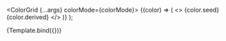
<Meta title="Design-system/Testing" component={ColorGrid} />

  <ColorGrid {...args} colorMode={colorMode}>
    {(color) => (
      <>
        {color.seed}
        <br />
        {color.derived}
      </>
    )}
  </ColorGrid>
);

<Canvas>
  <Story
    name="Test Colors"
    args={{
      source: "oklch",
      size: "small",
      steps: 11,
      colorSpace: "oklch",
      variant: "primary",
      isHovered: false,
      isActive: false,
      isFocused: false,
      isDisabled: false,
    }}
    argTypes={{
      source: {
        options: ["oklch", "hex", "appsmith"],
        control: { type: "radio" },
      },
      size: {
        options: ["small", "big"],
        control: { type: "radio" },
        if: { arg: "source", neq: "appsmith" },
      },
      colorSpace: {
        options: ["oklch", "hex"],
        control: { type: "radio" },
      },
      steps: {
        if: { arg: "source", neq: "appsmith" },
      },
      variant: {
        options: ["primary", "secondary", "tertiary"],
        control: { type: "radio" },
      },
    }}
  >
    {Template.bind({})}
  </Story>
</Canvas>
